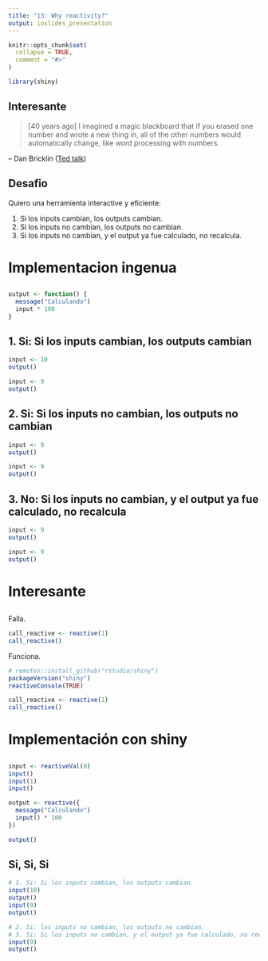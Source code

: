 ```yaml
---
title: "13: Why reactivity?"
output: ioslides_presentation
---
```


```r
knitr::opts_chunk$set(
  collapse = TRUE,
  comment = "#>"
)

library(shiny)
```

## Interesante

> [40 years ago] I imagined a magic blackboard that if you erased one number and wrote a new thing in, all of the other numbers would automatically change, like word processing with numbers.

-- Dan Bricklin ([Ted talk](https://www.youtube.com/watch?v=YDvbDiJZpy0&feature=youtu.be))

## Desafio

Quiero una herramienta interactive y eficiente:

1. Si los inputs cambian, los outputs cambian.
2. Si los inputs no cambian, los outputs no cambian.
3. Si los inputs no cambian, y el output ya fue calculado, no recalcula.



# Implementacion ingenua

##

```r
output <- function() {
  message("Calculando") 
  input * 100
}
```

## 1. Si: Si los inputs cambian, los outputs cambian

```r
input <- 10
output()

input <- 9
output()
```

## 2. Si: Si los inputs no cambian, los outputs no cambian

```r
input <- 9
output()

input <- 9
output()
```

## 3. No: Si los inputs no cambian, y el output ya fue calculado, no recalcula

```r
input <- 9
output()

input <- 9
output()
```



# Interesante

##

Falla.

```r
call_reactive <- reactive(1)
call_reactive()
```

Funciona.

```r
# remotes::install_github("rstudio/shiny")
packageVersion("shiny")
reactiveConsole(TRUE)

call_reactive <- reactive(1)
call_reactive()
```



# Implementación con shiny

##

```r
input <- reactiveVal(0)
input()
input(1)
input()

output <- reactive({
  message("Calculando")
  input() * 100
})

output()
```

## Si, Si, Si

```r
# 1. Si: Si los inputs cambian, los outputs cambian.
input(10)
output()
input(9)
output()

# 2. Si: los inputs no cambian, los outputs no cambian.
# 3. Si: Si los inputs no cambian, y el output ya fue calculado, no recalcula.
input(9)
output()
```

